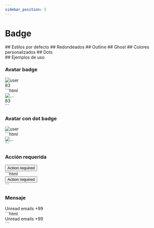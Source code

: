 ```yaml
---
sidebar_position: 5
---
```



# Badge

<div className="space-y-8 use-h2-only-for-anchors">
	## Estilos por defecto
	<Default />
	## Redondeados
  <Rounded />
  ## Outline
	<Outline />
	## Ghost
	<Ghost />
	## Colores personalizados
	<CustomColor />
	## Dots
	<Dot />
</div>


<div className="h-10" />
## Ejemplos de uso

### Avatar badge
<div className="-mt-5 md:grid md:grid-cols-4">
  <div className="pl-3 pt-7">
    <div className="relative w-14">
      <div className="eolo-avatar eolo-avatar-squircle">
        <img src="/img/users/user-8.png" alt="user" />
      </div>
      <span className="eolo-badge bg-red-500 border-red-500 top-auto -right-1 -bottom-1 absolute rounded-full">83</span>
    </div>
  </div>

  <div className="md:col-span-3">
  ```html
  <div class="relative w-14">
    <div class="eolo-avatar eolo-avatar-squircle">
      <img src="..." alt="..." />
    </div>
    <span class="eolo-badge bg-red-500 border-red-500 top-auto -right-1 -bottom-1 absolute rounded-full">83</span>
  </div>
  ```
  </div>
</div>


### Avatar con dot badge
<div className="-mt-5 md:grid md:grid-cols-4">
  <div className="pl-3 pt-7">
    <div className="eolo-avatar w-14 rounded-full">
      <img src="/img/users/user-8.png" alt="user" />
      <span className="eolo-dot-badge top-auto bottom-0.5 right-0.5 animate-pulse" />
    </div>
  </div>

  <div className="md:col-span-3">
  ```html
  <div class="eolo-avatar w-14 rounded-full">
    <img src="..." alt="..." />
    <span class="eolo-dot-badge top-auto bottom-0.5 right-0.5 animate-pulse" />
  </div>
  ```
  </div>
</div>


### Acción requerida
<div className="-mt-5 md:grid md:grid-cols-4">
  <div className="pl-3 pt-7">
    <div className="inline-flex relative">
      <button className="eolo-btn bg-primary border-primary text-white dark:bg-primary dark:border-primary dark:text-white">Action required</button>
      <span className="eolo-dot-badge animate-pulse" />
    </div>
  </div>

  <div className="md:col-span-3">
  ```html
  <div class="inline-flex relative">
    <button class="eolo-btn bg-primary border-primary text-white dark:bg-primary dark:border-primary dark:text-white">
      Action required
    </button>
    <span class="eolo-dot-badge animate-pulse" />
  </div>
  ```
  </div>
</div>


### Mensaje
<div className="-mt-5 md:grid md:grid-cols-4">
  <div className="pl-3 pt-7 space-x-2">
    <span className="text-red-600 font-medium">Unread emails</span>
    <span className="eolo-badge bg-red-600 border-red-600 rounded-full animate-pulse">+99</span>
  </div>

  <div className="md:col-span-3">
  ```html
  <div class="space-x-2">
    <span class="text-red-600 font-medium">Unread emails</span>
    <span class="eolo-badge bg-red-600 border-red-600 rounded-full animate-pulse">+99</span>
  </div>
  ```
  </div>
</div>